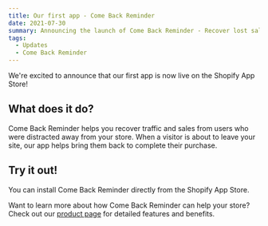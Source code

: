 ```yaml
---
title: Our first app - Come Back Reminder
date: 2021-07-30
summary: Announcing the launch of Come Back Reminder - Recover lost sales from distracted visitors
tags:
  - Updates
  - Come Back Reminder
---
```


We're excited to announce that our first app is now live on the Shopify App Store! 

## What does it do?

Come Back Reminder helps you recover traffic and sales from users who were distracted away from your store. When a visitor is about to leave your site, our app helps bring them back to complete their purchase.

## Try it out!

You can install Come Back Reminder directly from the Shopify App Store.

Want to learn more about how Come Back Reminder can help your store? Check out our [product page](/apps/come-back-reminder) for detailed features and benefits.
